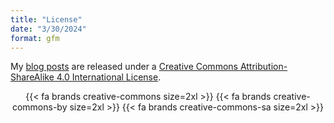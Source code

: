 ```yaml
---
title: "License"
date: "3/30/2024"
format: gfm
---
```


My [blog posts](/files/blog/index.qmd) are released under a [Creative Commons Attribution-ShareAlike 4.0 International License](http://creativecommons.org/licenses/by-sa/4.0/).

<center>
{{< fa brands creative-commons size=2xl >}} {{< fa brands creative-commons-by size=2xl >}} {{< fa brands creative-commons-sa size=2xl >}}
</center>